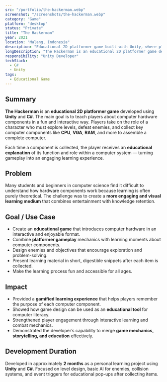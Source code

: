 ```yaml
---
src: "/portfolio/the-hackerman.webp"
screenshot: "/screenshots/the-hackerman.webp"
category: "Game"
platform: "desktop"
status: "Private"
title: "The Hackerman"
year: 2021
location: "Malang, Indonesia"
description: "Educational 2D platformer game built with Unity, where players collect computer components while learning their functions through gameplay."
longDescription: "The Hackerman is an educational 2D platformer game developed with Unity and C#. The player’s mission is to collect various computer components such as CPU, VGA, RAM, and others to assemble a complete computer system. Each component is guarded by armed enemies that must be defeated using a pistol. Upon collecting an item, players receive a brief educational explanation about the component’s purpose and function, combining entertainment with learning."
responsibility: "Unity Developer"
techStack:
  - C#
  - Unity
tags:
  - Educational Game
---
```


## Summary

**The Hackerman** is an **educational 2D platformer game** developed using **Unity** and **C#**.
The main goal is to teach players about computer hardware components in a fun and interactive way.
Players take on the role of a character who must explore levels, defeat enemies, and collect key computer components like **CPU**, **VGA**, **RAM**, and more to assemble a complete computer.

Each time a component is collected, the player receives an **educational explanation** of its function and role within a computer system — turning gameplay into an engaging learning experience.

## Problem

Many students and beginners in computer science find it difficult to understand how hardware components work because learning is often purely theoretical.
The challenge was to create a **more engaging and visual learning medium** that combines entertainment with knowledge retention.

## Goal / Use Case

- Create an **educational game** that introduces computer hardware in an interactive and enjoyable format.
- Combine **platformer gameplay** mechanics with learning moments about computer components.
- Design enemies and objectives that encourage exploration and problem-solving.
- Present learning material in short, digestible snippets after each item is collected.
- Make the learning process fun and accessible for all ages.

## Impact

- Provided a **gamified learning experience** that helps players remember the purpose of each computer component.
- Showed how game design can be used as an **educational tool** for computer literacy.
- Strengthened player engagement through interactive learning and combat mechanics.
- Demonstrated the developer’s capability to merge **game mechanics, storytelling, and education** effectively.

## Development Duration

Developed in approximately **2 months** as a personal learning project using **Unity** and **C#**.
Focused on level design, basic AI for enemies, collision systems, and event triggers for educational pop-ups after collecting items.
